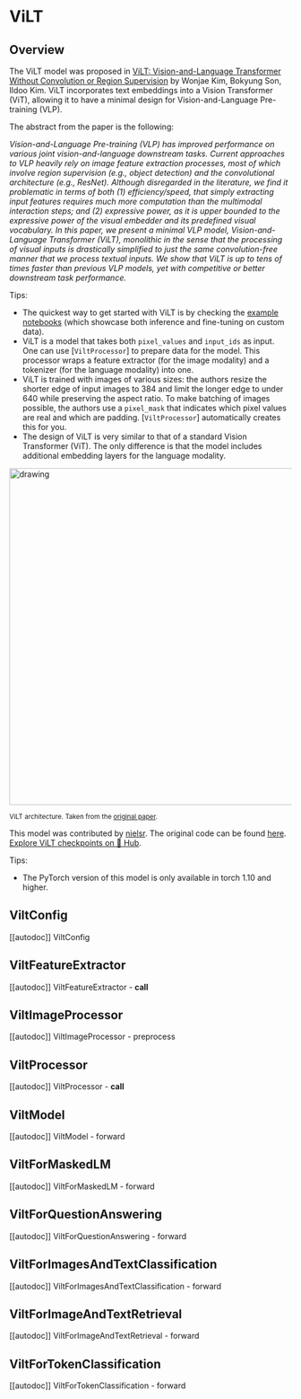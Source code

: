 <!--Copyright 2023 The HuggingFace Team. All rights reserved.

Licensed under the Apache License, Version 2.0 (the "License"); you may not use this file except in compliance with
the License. You may obtain a copy of the License at

http://www.apache.org/licenses/LICENSE-2.0

Unless required by applicable law or agreed to in writing, software distributed under the License is distributed on
an "AS IS" BASIS, WITHOUT WARRANTIES OR CONDITIONS OF ANY KIND, either express or implied. See the License for the
specific language governing permissions and limitations under the License.
-->

# ViLT

## Overview

The ViLT model was proposed in [ViLT: Vision-and-Language Transformer Without Convolution or Region Supervision](https://arxiv.org/abs/2102.03334)
by Wonjae Kim, Bokyung Son, Ildoo Kim. ViLT incorporates text embeddings into a Vision Transformer (ViT), allowing it to have a minimal design
for Vision-and-Language Pre-training (VLP).

The abstract from the paper is the following:

*Vision-and-Language Pre-training (VLP) has improved performance on various joint vision-and-language downstream tasks.
Current approaches to VLP heavily rely on image feature extraction processes, most of which involve region supervision
(e.g., object detection) and the convolutional architecture (e.g., ResNet). Although disregarded in the literature, we
find it problematic in terms of both (1) efficiency/speed, that simply extracting input features requires much more
computation than the multimodal interaction steps; and (2) expressive power, as it is upper bounded to the expressive
power of the visual embedder and its predefined visual vocabulary. In this paper, we present a minimal VLP model,
Vision-and-Language Transformer (ViLT), monolithic in the sense that the processing of visual inputs is drastically
simplified to just the same convolution-free manner that we process textual inputs. We show that ViLT is up to tens of
times faster than previous VLP models, yet with competitive or better downstream task performance.*

Tips:

- The quickest way to get started with ViLT is by checking the [example notebooks](https://github.com/NielsRogge/Transformers-Tutorials/tree/master/ViLT)
  (which showcase both inference and fine-tuning on custom data).
- ViLT is a model that takes both `pixel_values` and `input_ids` as input. One can use [`ViltProcessor`] to prepare data for the model.
  This processor wraps a feature extractor (for the image modality) and a tokenizer (for the language modality) into one.
- ViLT is trained with images of various sizes: the authors resize the shorter edge of input images to 384 and limit the longer edge to
  under 640 while preserving the aspect ratio. To make batching of images possible, the authors use a `pixel_mask` that indicates
  which pixel values are real and which are padding. [`ViltProcessor`] automatically creates this for you.
- The design of ViLT is very similar to that of a standard Vision Transformer (ViT). The only difference is that the model includes
  additional embedding layers for the language modality.

<img src="https://huggingface.co/datasets/huggingface/documentation-images/resolve/main/vilt_architecture.jpg"
alt="drawing" width="600"/>

<small> ViLT architecture. Taken from the <a href="https://arxiv.org/abs/2102.03334">original paper</a>. </small>

This model was contributed by [nielsr](https://huggingface.co/nielsr). The original code can be found [here](https://github.com/dandelin/ViLT).
[Explore ViLT checkpoints on 🤗 Hub](https://huggingface.co/models?sort=downloads&search=ViLT).

Tips:

- The PyTorch version of this model is only available in torch 1.10 and higher.

## ViltConfig

[[autodoc]] ViltConfig

## ViltFeatureExtractor

[[autodoc]] ViltFeatureExtractor
    - __call__

## ViltImageProcessor

[[autodoc]] ViltImageProcessor
    - preprocess

## ViltProcessor

[[autodoc]] ViltProcessor
    - __call__

## ViltModel

[[autodoc]] ViltModel
    - forward

## ViltForMaskedLM

[[autodoc]] ViltForMaskedLM
    - forward

## ViltForQuestionAnswering

[[autodoc]] ViltForQuestionAnswering
    - forward

## ViltForImagesAndTextClassification

[[autodoc]] ViltForImagesAndTextClassification
    - forward

## ViltForImageAndTextRetrieval

[[autodoc]] ViltForImageAndTextRetrieval
    - forward

## ViltForTokenClassification

[[autodoc]] ViltForTokenClassification
    - forward

